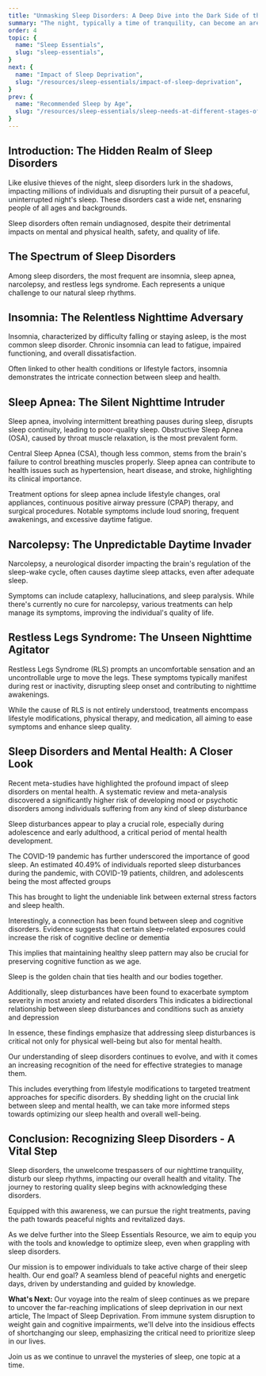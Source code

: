 ```yaml
---
title: "Unmasking Sleep Disorders: A Deep Dive into the Dark Side of the Night"
summary: "The night, typically a time of tranquility, can become an arena of struggle for those affected by sleep disorders. Here, we provide an overview of common sleep disorders such as insomnia, sleep apnea, narcolepsy, and restless legs syndrome. We shed light on their symptoms, diagnostic processes, and treatment strategies."
order: 4
topic: {
  name: "Sleep Essentials",
  slug: "sleep-essentials",
}
next: {
  name: "Impact of Sleep Deprivation",
  slug: "/resources/sleep-essentials/impact-of-sleep-deprivation",
}
prev: {
  name: "Recommended Sleep by Age",
  slug: "/resources/sleep-essentials/sleep-needs-at-different-stages-of-life",
}
---
```


## Introduction: The Hidden Realm of Sleep Disorders
<Banner>Like elusive thieves of the night, sleep disorders lurk in the shadows, impacting millions of individuals and disrupting their pursuit of a peaceful, uninterrupted night's sleep. These disorders cast a wide net, ensnaring people of all ages and backgrounds.</Banner>

<SleepLib word="sleepDisorders">Sleep disorders</SleepLib> often remain undiagnosed, despite their detrimental impacts on mental and physical health, safety, and quality of life.

## The Spectrum of Sleep Disorders
Among sleep disorders, the most frequent are insomnia, sleep apnea, narcolepsy, and restless legs syndrome. Each represents a unique challenge to our natural sleep rhythms.

## Insomnia: The Relentless Nighttime Adversary
Insomnia, characterized by difficulty falling or staying asleep, is the most common sleep disorder. <SleepLib word="chronic">Chronic</SleepLib> insomnia can lead to <SleepLib word="fatigue">fatigue</SleepLib>, impaired functioning, and overall dissatisfaction.

Often linked to other health conditions or lifestyle factors, insomnia demonstrates the intricate connection between sleep and health.

## Sleep Apnea: The Silent Nighttime Intruder
Sleep apnea, involving intermittent breathing pauses during sleep, disrupts <SleepLib word="sleepContinuity">sleep continuity</SleepLib>, leading to poor-quality sleep. Obstructive Sleep Apnea (OSA), caused by throat muscle relaxation, is the most prevalent form.

Central Sleep Apnea (CSA), though less common, stems from the brain's failure to control breathing muscles properly. Sleep apnea can contribute to health issues such as hypertension, heart disease, and stroke, highlighting its clinical importance.

Treatment options for sleep apnea include lifestyle changes, oral appliances, continuous positive airway pressure (<SleepLib word="cpapDevice">CPAP</SleepLib>) therapy, and surgical procedures. Notable symptoms include loud <SleepLib word="snoring">snoring</SleepLib>, frequent <SleepLib word="awakenings">awakenings</SleepLib>, and excessive daytime fatigue.

## Narcolepsy: The Unpredictable Daytime Invader
<SleepLib word="narcolepsy">Narcolepsy</SleepLib>, a neurological disorder impacting the brain's regulation of the <SleepLib word="sleepWakeCycle">sleep-wake cycle</SleepLib>, often causes daytime sleep attacks, even after adequate sleep.

Symptoms can include <SleepLib word="cataplexy">cataplexy</SleepLib>, hallucinations, and <SleepLib word="sleepParalysis">sleep paralysis</SleepLib>. While there's currently no cure for narcolepsy, various treatments can help manage its symptoms, improving the individual's quality of life.

## Restless Legs Syndrome: The Unseen Nighttime Agitator
Restless Legs Syndrome (<SleepLib word="restlessLegSyndrome">RLS</SleepLib>) prompts an uncomfortable sensation and an uncontrollable urge to move the legs. These symptoms typically manifest during rest or inactivity, disrupting <SleepLib word="sleepOnset">sleep onset</SleepLib> and contributing to nighttime awakenings.

While the cause of RLS is not entirely understood, treatments encompass lifestyle modifications, physical therapy, and medication, all aiming to ease symptoms and enhance <SleepLib word="sleepQuality">sleep quality</SleepLib>.

## Sleep Disorders and Mental Health: A Closer Look

Recent meta-studies have highlighted the profound impact of sleep disorders on mental health. A systematic review and meta-analysis discovered a significantly higher risk of developing mood or psychotic disorders among individuals suffering from any kind of <SleepLib word="sleepDisturbance">sleep disturbance</SleepLib> <ExternalLink href="https://pubmed.ncbi.nlm.nih.gov/33549912/" citationNumber={1}></ExternalLink>

Sleep disturbances appear to play a crucial role, especially during adolescence and early adulthood, a critical period of mental health development.

The COVID-19 pandemic has further underscored the importance of good sleep. An estimated 40.49% of individuals reported sleep disturbances during the pandemic, with COVID-19 patients, children, and adolescents being the most affected groups <ExternalLink href="https://pubmed.ncbi.nlm.nih.gov/35131664/" citationNumber={3}></ExternalLink>

This has brought to light the undeniable link between external stress factors and sleep health.

Interestingly, a connection has been found between sleep and cognitive disorders. Evidence suggests that certain sleep-related exposures could increase the risk of cognitive decline or dementia <ExternalLink href="https://jnnp.bmj.com/content/91/3/236" citationNumber={4}></ExternalLink>

This implies that maintaining healthy <SleepLib word="sleepPattern">sleep pattern</SleepLib> may also be crucial for preserving cognitive function as we age.

<Quote> Sleep is the golden chain that ties health and our bodies together.</Quote>

Additionally, sleep disturbances have been found to exacerbate symptom severity in most anxiety and related disorders <ExternalLink href="https://pubmed.ncbi.nlm.nih.gov/26745517/" citationNumber={5}></ExternalLink> This indicates a bidirectional relationship between sleep disturbances and conditions such as anxiety and depression <ExternalLink href="https://academic.oup.com/sleep/article/36/7/1059/2453875" citationNumber={6}></ExternalLink>

In essence, these findings emphasize that addressing sleep disturbances is critical not only for physical well-being but also for mental health.

Our understanding of sleep disorders continues to evolve, and with it comes an increasing recognition of the need for effective strategies to manage them.

This includes everything from lifestyle modifications to targeted treatment approaches for specific disorders. By shedding light on the crucial link between sleep and mental health, we can take more informed steps towards optimizing our sleep health and overall well-being.

## Conclusion: Recognizing Sleep Disorders - A Vital Step

Sleep disorders, the unwelcome trespassers of our nighttime tranquility, disturb our sleep rhythms, impacting our overall health and vitality. The journey to restoring quality sleep begins with acknowledging these disorders.

Equipped with this awareness, we can pursue the right treatments, paving the path towards peaceful nights and revitalized days.

As we delve further into the <InternalLink word="sleepEssentialsResource">Sleep Essentials Resource</InternalLink>, we aim to equip you with the tools and knowledge to optimize sleep, even when grappling with sleep disorders.

Our mission is to empower individuals to take active charge of their sleep health. Our end goal? A seamless blend of peaceful nights and energetic days, driven by understanding and guided by knowledge.

**What's Next:** Our voyage into the realm of sleep continues as we prepare to uncover the far-reaching implications of sleep deprivation in our next article, <InternalLink word="sleepDeprivation">The Impact of Sleep Deprivation</InternalLink>. From immune system disruption to weight gain and cognitive impairments, we'll delve into the insidious effects of shortchanging our sleep, emphasizing the critical need to prioritize sleep in our lives.

Join us as we continue to unravel the mysteries of sleep, one topic at a time.

